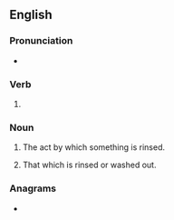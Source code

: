 ==English==

===Pronunciation===
* {{IPA|en|/ˈɹɪnsɪŋ/}}

===Verb===
{{head|en|verb form}}

# {{present participle of|en|rinse|nocat=1}}

===Noun===
{{en-noun}}

# The act by which something is rinsed.
#: {{ux|en|The cloth will need frequent '''rinsings''' as you wash the car.}}
# {{lb|en|usually plural}} That which is rinsed or washed out.
#: {{ux|en|the '''rinsings''' of a wine-glass}}

===Anagrams===
* {{anagrams|en|a=giinnrs|nigrins|ring-ins|rings in}}